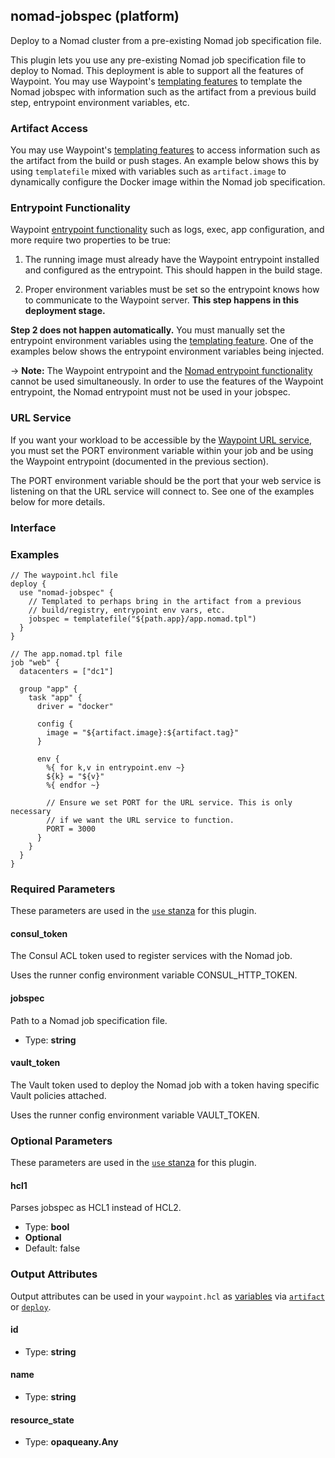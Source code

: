 ## nomad-jobspec (platform)

Deploy to a Nomad cluster from a pre-existing Nomad job specification file.

This plugin lets you use any pre-existing Nomad job specification file to
deploy to Nomad. This deployment is able to support all the features of Waypoint.
You may use Waypoint's [templating features](/docs/waypoint-hcl/functions/template)
to template the Nomad jobspec with information such as the artifact from
a previous build step, entrypoint environment variables, etc.

### Artifact Access

You may use Waypoint's [templating features](/docs/waypoint-hcl/functions/template)
to access information such as the artifact from the build or push stages.
An example below shows this by using `templatefile` mixed with
variables such as `artifact.image` to dynamically configure the
Docker image within the Nomad job specification.

### Entrypoint Functionality

Waypoint [entrypoint functionality](/docs/entrypoint#functionality) such
as logs, exec, app configuration, and more require two properties to be true:

1. The running image must already have the Waypoint entrypoint installed
   and configured as the entrypoint. This should happen in the build stage.

2. Proper environment variables must be set so the entrypoint knows how
   to communicate to the Waypoint server. **This step happens in this
   deployment stage.**

**Step 2 does not happen automatically.** You must manually set the entrypoint
environment variables using the [templating feature](/docs/waypoint-hcl/functions/template).
One of the examples below shows the entrypoint environment variables being
injected.

-> **Note:** The Waypoint entrypoint and the [Nomad entrypoint functionality](https://www.nomadproject.io/docs/drivers/docker#entrypoint)
cannot be used simultaneously. In order to use the features of the Waypoint entrypoint, the Nomad entrypoint must not be used in your jobspec.

### URL Service

If you want your workload to be accessible by the
[Waypoint URL service](/docs/url), you must set the PORT environment variable
within your job and be using the Waypoint entrypoint (documented in the
previous section).

The PORT environment variable should be the port that your web service
is listening on that the URL service will connect to. See one of the examples
below for more details.

### Interface

### Examples

```hcl
// The waypoint.hcl file
deploy {
  use "nomad-jobspec" {
    // Templated to perhaps bring in the artifact from a previous
    // build/registry, entrypoint env vars, etc.
    jobspec = templatefile("${path.app}/app.nomad.tpl")
  }
}

// The app.nomad.tpl file
job "web" {
  datacenters = ["dc1"]

  group "app" {
    task "app" {
      driver = "docker"

      config {
        image = "${artifact.image}:${artifact.tag}"
      }

      env {
        %{ for k,v in entrypoint.env ~}
        ${k} = "${v}"
        %{ endfor ~}

        // Ensure we set PORT for the URL service. This is only necessary
        // if we want the URL service to function.
        PORT = 3000
      }
    }
  }
}
```

### Required Parameters

These parameters are used in the [`use` stanza](/docs/waypoint-hcl/use) for this plugin.

#### consul_token

The Consul ACL token used to register services with the Nomad job.

Uses the runner config environment variable CONSUL_HTTP_TOKEN.

#### jobspec

Path to a Nomad job specification file.

- Type: **string**

#### vault_token

The Vault token used to deploy the Nomad job with a token having specific Vault policies attached.

Uses the runner config environment variable VAULT_TOKEN.

### Optional Parameters

These parameters are used in the [`use` stanza](/docs/waypoint-hcl/use) for this plugin.

#### hcl1

Parses jobspec as HCL1 instead of HCL2.

- Type: **bool**
- **Optional**
- Default: false

### Output Attributes

Output attributes can be used in your `waypoint.hcl` as [variables](/docs/waypoint-hcl/variables) via [`artifact`](/docs/waypoint-hcl/variables/artifact) or [`deploy`](/docs/waypoint-hcl/variables/deploy).

#### id

- Type: **string**

#### name

- Type: **string**

#### resource_state

- Type: **opaqueany.Any**
